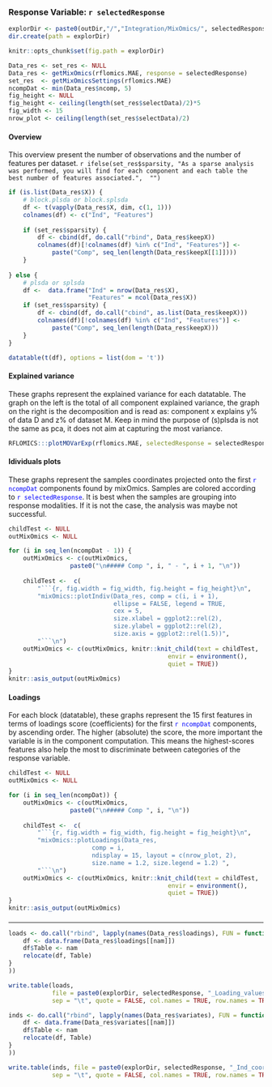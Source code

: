 ### Response Variable: `r selectedResponse` 

```r
explorDir <- paste0(outDir,"/","Integration/MixOmics/", selectedResponse, "/")
dir.create(path = explorDir)

knitr::opts_chunk$set(fig.path = explorDir)
```

```r
Data_res <- set_res <- NULL
Data_res <- getMixOmics(rflomics.MAE, response = selectedResponse)
set_res  <- getMixOmicsSettings(rflomics.MAE)
ncompDat <- min(Data_res$ncomp, 5)
fig_height <- NULL
fig_height <- ceiling(length(set_res$selectData)/2)*5
fig_width <- 15
nrow_plot <- ceiling(length(set_res$selectData)/2)
```

#### Overview

This overview present the number of observations and the number of features per dataset.
`r ifelse(set_res$sparsity, "As a sparse analysis was performed, you will find for each component and each table the best number of features associated.",  "")`

```r
if (is.list(Data_res$X)) {
    # block.plsda or block.splsda
    df <- t(vapply(Data_res$X, dim, c(1, 1)))
    colnames(df) <- c("Ind", "Features")
    
    if (set_res$sparsity) {
        df <- cbind(df, do.call("rbind", Data_res$keepX))
        colnames(df)[!colnames(df) %in% c("Ind", "Features")] <-
            paste("Comp", seq_len(length(Data_res$keepX[[1]])))
    }
    
} else {
    # plsda or splsda
    df <-  data.frame("Ind" = nrow(Data_res$X),
                      "Features" = ncol(Data_res$X))
    if (set_res$sparsity) {
        df <- cbind(df, do.call("cbind", as.list(Data_res$keepX)))
        colnames(df)[!colnames(df) %in% c("Ind", "Features")] <-
            paste("Comp", seq_len(length(Data_res$keepX)))
    }
}

datatable(t(df), options = list(dom = 't'))
```

#### Explained variance

These graphs represent the explained variance for each datatable. 
The graph on the left is the total of all component explained variance,
the graph on the right is the decomposition and is read as: component x explains y% of data D and z% of dataset M.
Keep in mind the purpose of (s)plsda is not the same as pca, it does not aim at capturing the most variance.

```r
RFLOMICS:::plotMOVarExp(rflomics.MAE, selectedResponse = selectedResponse)
```

#### Idividuals plots {.tabset}

These graphs represent the samples coordinates projected onto the first 
<span style=color:blue>`r ncompDat`</span> components found by mixOmics.
Samples are colored according to 
<span style=color:blue>`r selectedResponse`</span>. 
It is best when the samples are grouping into response modalities.
If it is not the case, the analysis was maybe not successful.

```r
childTest <- NULL
outMixOmics <- NULL

for (i in seq_len(ncompDat - 1)) {
    outMixOmics <- c(outMixOmics,
                 paste0("\n##### Comp ", i, " - ", i + 1, "\n"))
    
    childTest <-  c(
        "```{r, fig.width = fig_width, fig.height = fig_height}\n",
        "mixOmics::plotIndiv(Data_res, comp = c(i, i + 1), 
                             ellipse = FALSE, legend = TRUE,
                             cex = 5,
                             size.xlabel = ggplot2::rel(2),
                             size.ylabel = ggplot2::rel(2),
                             size.axis = ggplot2::rel(1.5))",
        "```\n")
    outMixOmics <- c(outMixOmics, knitr::knit_child(text = childTest,
                                            envir = environment(),
                                            quiet = TRUE))
}
knitr::asis_output(outMixOmics)

```

#### Loadings {.tabset}

For each block (datatable), these graphs represent the 15 first features in 
terms of loadings score (coefficients) for the first 
<span style=color:blue>`r ncompDat`</span> components, by ascending order. 
The higher (absolute) the score, the more important the variable is in the 
component computation. 
This means the highest-scores features also help the most to discriminate 
between categories of the response variable.

```r
childTest <- NULL
outMixOmics <- NULL

for (i in seq_len(ncompDat)) {
    outMixOmics <- c(outMixOmics,
                 paste0("\n##### Comp ", i, "\n"))
    
    childTest <-  c(
        "```{r, fig.width = fig_width, fig.height = fig_height}\n",
        "mixOmics::plotLoadings(Data_res, 
                       comp = i,
                       ndisplay = 15, layout = c(nrow_plot, 2),
                       size.name = 1.2, size.legend = 1.2) ",
        "```\n")
    outMixOmics <- c(outMixOmics, knitr::knit_child(text = childTest,
                                            envir = environment(),
                                            quiet = TRUE))
}
knitr::asis_output(outMixOmics)

```

#### {.unlisted .unnumbered}

---

<!-- Exports -->

```r
loads <- do.call("rbind", lapply(names(Data_res$loadings), FUN = function(nam){
    df <- data.frame(Data_res$loadings[[nam]])
    df$Table <- nam
    relocate(df, Table)
}
))

write.table(loads, 
            file = paste0(explorDir, selectedResponse, "_Loading_values.txt"),
            sep = "\t", quote = FALSE, col.names = TRUE, row.names = TRUE)

inds <- do.call("rbind", lapply(names(Data_res$variates), FUN = function(nam){
    df <- data.frame(Data_res$variates[[nam]])
    df$Table <- nam
    relocate(df, Table)
}
))

write.table(inds, file = paste0(explorDir, selectedResponse, "_Ind_coord.txt"),
            sep = "\t", quote = FALSE, col.names = TRUE, row.names = TRUE)
```


